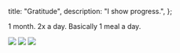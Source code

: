   title: "Gratitude",
  description: "I show progress.",
};

1 month. 2x a day. Basically 1 meal a day.

<img src="/images/gratitude/1.jpg" />
<img src="/images/gratitude/2.jpg" />
<img src="/images/gratitude/3.jpg" />
